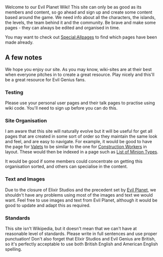 Welcome to our Evil Planet Wiki! This site can only be as good as its members and content, so go ahead and sign up and create some content based around the game. We need info about all the characters, the islands, the levels, the team behind it and the community. Be brave and make some pages - they can always be edited and organised in time.

You may want to check out [[Special:Allpages]] to find which pages have been made already.

==A few notes==

We hope you enjoy our site. As you may know, wiki-sites are at their best when everyone pitches in to create a great resource. Play nicely and this'll be a great resource for Evil Genius fans.

===Testing===

Please use your personal user pages and their talk pages to practise using wiki code. You'll need to sign up before you can do this.

===Site Organisation===

I am aware that this site will naturally evolve but it will be useful for get all pages that are created in some sort of order so they maintain the same look and feel, and are easy to navigate. For example, it would be good to have the page for [[Valet]]s to be similar to the one for [[Construction Worker]]s in layout. These would then be indexed in a page such as [[List of Minion Types]].

It would be good if some members could concentrate on getting this organisation sorted, and others can specialise in the content.

===Text and Images===

Due to the closure of Elixir Studios and the precedent set by [http://www.evilplanet.com Evil Planet], we shouldn't have any problems using most of the images and text we would want. Feel free to use images and text from Evil Planet, although it would be good to update and adapt this as required.

===Standards===

This site isn't Wikipedia, but it doesn't mean that we can't have at reasonable level of standards. Please write in full sentences and use proper punctuation! Don't also forget that Elixir Studios and Evil Genius are British, so it's perfectly acceptable to use both British English and American English spelling.